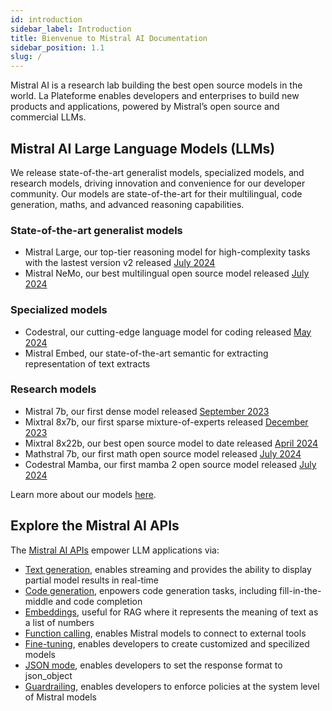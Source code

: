 ```yaml
---
id: introduction
sidebar_label: Introduction
title: Bienvenue to Mistral AI Documentation
sidebar_position: 1.1
slug: /
---
```


Mistral AI is a research lab building the best open source models in the world. La Plateforme enables developers and enterprises to build new products and applications, powered by Mistral’s open source and commercial LLMs. 

## Mistral AI Large Language Models (LLMs)

We release state-of-the-art generalist models, specialized models, and research models, driving innovation and convenience for our developer community. Our models are state-of-the-art for their multilingual, code generation, maths, and advanced reasoning capabilities.

### State-of-the-art generalist models

- Mistral Large, our top-tier reasoning model for high-complexity tasks with the lastest version v2 released [July 2024](https://mistral.ai/news/mistral-large-2407/)
- Mistral NeMo, our best multilingual open source model released [July 2024](https://mistral.ai/news/mistral-nemo/)

### Specialized models
- Codestral, our cutting-edge language model for coding released [May 2024](https://mistral.ai/news/codestral/)
- Mistral Embed, our state-of-the-art semantic for extracting representation of text extracts

### Research models
- Mistral 7b, our first dense model released [September 2023](https://mistral.ai/news/announcing-mistral-7b/)
- Mixtral 8x7b, our first sparse mixture-of-experts released [December 2023](https://mistral.ai/news/mixtral-of-experts/)
- Mixtral 8x22b, our best open source model to date released [April 2024](https://mistral.ai/news/mixtral-8x22b/)
- Mathstral 7b, our first math open source model released [July 2024](https://mistral.ai/news/mathstral/)
- Codestral Mamba, our first mamba 2 open source model released [July 2024](https://mistral.ai/news/codestral-mamba/)

Learn more about our models [here](/getting-started/models/models_overview).

## Explore the Mistral AI APIs

The [Mistral AI APIs](https://console.mistral.ai/) empower LLM applications via:

- [Text generation](/capabilities/completion), enables streaming and provides the ability to display partial model results in real-time
- [Code generation](/capabilities/code_generation), enpowers code generation tasks, including fill-in-the-middle and code completion
- [Embeddings](/capabilities/embeddings), useful for RAG where it represents the meaning of text as a list of numbers
- [Function calling](/capabilities/function_calling), enables Mistral models to connect to external tools
- [Fine-tuning](/capabilities/finetuning), enables developers to create customized and specilized models
- [JSON mode](/capabilities/json_mode), enables developers to set the response format to json_object
- [Guardrailing](/capabilities/guardrailing), enables developers to enforce policies at the system level of Mistral models
